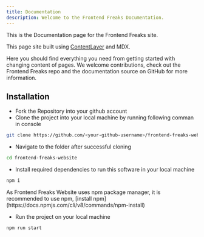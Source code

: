 ```yaml
---
title: Documentation
description: Welcome to the Frontend Freaks Documentation.
---
```


This is the Documentation page for the Frontend Freaks site.

This page site built using [ContentLayer](/docs/contentlayer) and MDX.

<Callout type="calm">

Here you should find everything you need from getting started with changing content of pages. We welcome contributions, check out the Frontend Freaks repo and the documentation source on GitHub for more information.

</Callout>

## Installation

- Fork the Repository into your github account
- Clone the project into your local machine by running following comman in console

```sh
git clone https://github.com/<your-github-username>/frontend-freaks-website.git
```

- Navigate to the folder after successful cloning

```sh
cd frontend-freaks-website
```

- Install required dependencies to run this software in your local machine

```sh
npm i
```

<Callout type="warning">
  As Frontend Freaks Website uses npm package manager, it is recommended to use
  npm, [install npm](https://docs.npmjs.com/cli/v8/commands/npm-install)
</Callout>

- Run the project on your local machine

```sh
npm run start
```
